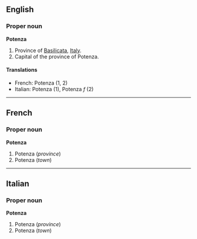 ==English==

===Proper noun===
'''Potenza'''
{{wikipedia}}

#Province of [[Basilicata]], [[Italy]].
#Capital of the province of Potenza.

====Translations====

*French: Potenza (1, 2)
*Italian: Potenza (1), Potenza ''f'' (2)

----

==French==

===Proper noun===
'''Potenza'''

#Potenza (''province'')
#Potenza (''town'')

----

==Italian==


===Proper noun===
'''Potenza'''

#Potenza (''province'')
#Potenza (''town'')